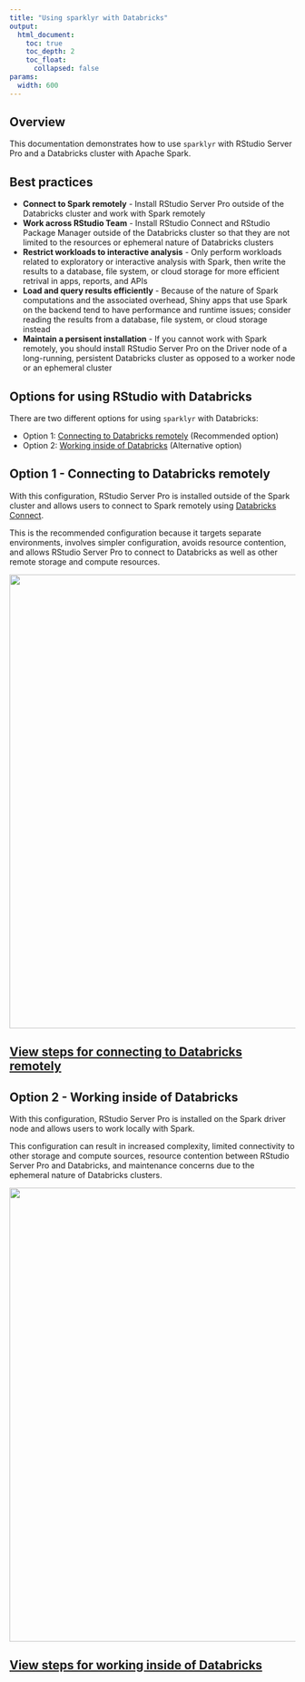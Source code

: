 ```yaml
---
title: "Using sparklyr with Databricks"
output:
  html_document:
    toc: true
    toc_depth: 2
    toc_float:
      collapsed: false
params:
  width: 600
---
```


## Overview

This documentation demonstrates how to use `sparklyr` with RStudio Server Pro
and a Databricks cluster with Apache Spark.

## Best practices

- **Connect to Spark remotely** - Install RStudio Server Pro outside of the
  Databricks cluster and work with Spark remotely
- **Work across RStudio Team** - Install RStudio Connect and RStudio Package
  Manager outside of the Databricks cluster so that they are not limited to the
  resources or ephemeral nature of Databricks clusters
- **Restrict workloads to interactive analysis** - Only perform workloads
  related to exploratory or interactive analysis with Spark, then write the
  results to a database, file system, or cloud storage for more efficient
  retrival in apps, reports, and APIs
- **Load and query results efficiently** - Because of the nature of Spark
  computations and the associated overhead, Shiny apps that use Spark on the
  backend tend to have performance and runtime issues; consider reading the
  results from a database, file system, or cloud storage instead
- **Maintain a persisent installation** - If you cannot work with Spark
  remotely, you should install RStudio Server Pro on the Driver node of a
  long-running, persistent Databricks cluster as opposed to a worker node or an
  ephemeral cluster

## Options for using RStudio with Databricks

There are two different options for using `sparklyr` with Databricks:

- Option 1:
  [Connecting to Databricks remotely](#option-1---connecting-to-databricks-remotely)
  (Recommended option)
- Option 2:
  [Working inside of Databricks](#option-2---working-inside-of-databricks)
  (Alternative option)

## Option 1 - Connecting to Databricks remotely

With this configuration, RStudio Server Pro is installed outside of the Spark
cluster and allows users to connect to Spark remotely using
[Databricks Connect](https://docs.databricks.com/dev-tools/databricks-connect.html).

This is the recommended configuration because it targets separate environments,
involves simpler configuration, avoids resource contention, and allows RStudio
Server Pro to connect to Databricks as well as other remote storage and compute
resources.

<a href="/examples/databricks-cluster-remote">
  <img src="/images/deployment/databricks/rstudio-databricks-remote.png" width='800px' align='center'/>
</a>

<a href="/examples/databricks-cluster-remote">
  <h2>View steps for connecting to Databricks remotely</h2>
</a>

## Option 2 - Working inside of Databricks

With this configuration, RStudio Server Pro is installed on the Spark driver
node and allows users to work locally with Spark.

This configuration can result in increased complexity, limited connectivity to
other storage and compute sources, resource contention between RStudio Server
Pro and Databricks, and maintenance concerns due to the ephemeral nature of
Databricks clusters.

<a href="/examples/databricks-cluster-local">
  <img src="/images/deployment/databricks/rstudio-databricks-local.png" width='800px' align='center'/>
</a>

<a href="/examples/databricks-cluster-local">
  <h2>View steps for working inside of Databricks</h2>
</a>
